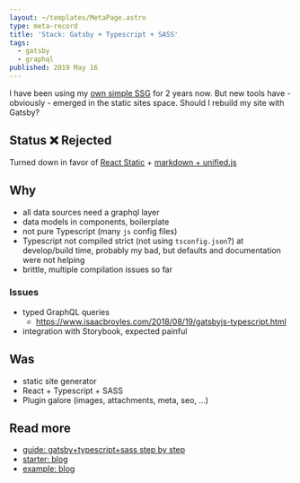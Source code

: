 ```yaml
---
layout: ~/templates/MetaPage.astro
type: meta-record
title: 'Stack: Gatsby + Typescript + SASS'
tags:
  - gatsby
  - graphql
published: 2019 May 16
---
```


<Abstract>

I have been using my [own simple SSG](https://github.com/andrezero/guay) for 2 years now. But new tools have - obviously - emerged in the static sites space. Should I rebuild my site with Gatsby?

</Abstract>

## Status :x: Rejected

Turned down in favor of [React Static](/meta/records/rejected/react-static) + [markdown + unified.js](/meta/records/rejected/content-markdown-unified-remark-rehype)

## Why

- all data sources need a graphql layer
- data models in components, boilerplate
- not pure Typescript (many `js` config files)
- Typescript not compiled strict (not using `tsconfig.json`?) at develop/build time, probably my bad, but defaults and documentation were not helping
- brittle, multiple compilation issues so far

### Issues

- typed GraphQL queries
  - https://www.isaacbroyles.com/2018/08/19/gatsbyjs-typescript.html
- integration with Storybook, expected painful

## Was

- static site generator
- React + Typescript + SASS
- Plugin galore (images, attachments, meta, seo, ...)

## Read more

- [guide: gatsby+typescript+sass step by step](https://medium.com/@thetrevorharmon/how-to-make-a-super-fast-static-site-with-gatsby-typescript-and-sass-3742c00d4524)
- [starter: blog](https://github.com/mhadaily/gatsby-starter-typescript-power-blog)
- [example: blog](https://github.com/magarcia/magarcia.io/tree/greenkeeper/gatsby-2.3.2)
